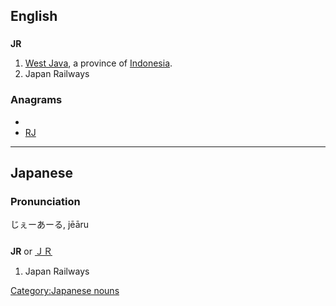 ==English==

==={{abbreviation}}===
'''JR'''

# [[West Java]], a province of [[Indonesia]].
# Japan Railways

===Anagrams===
* {{alphagram|jr}}
* [[RJ#English|RJ]]


----

==Japanese==

===Pronunciation===
じぇーあーる, jēāru

==={{abbreviation|ja}}===
'''JR''' or [[ＪＲ]]

# Japan Railways

[[Category:Japanese nouns]]